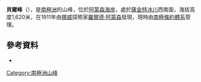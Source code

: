 {{Coord|85|22|S|164|14|W|source:GNIS|display=title}}

'''貝爾峰'''（{{lang-nn|Bell Peak}}），是[[南極洲|南極洲]]的山峰，位於[[阿蒙森海岸|阿蒙森海岸]]，處於[[薩金特冰川|薩金特冰川]]西南面，海拔高度1,620米，在1911年由[[挪威|挪威]]探險家[[羅爾德·阿蒙森|羅爾德·阿蒙森]]發現，現時由[[南極條約體系|南極條約體系]]管理。

==參考資料==
* {{usgs-gazetteer|id=1202}}

{{Antarctica-geo-stub}}
[[Category:南極洲山峰|Category:南極洲山峰]]